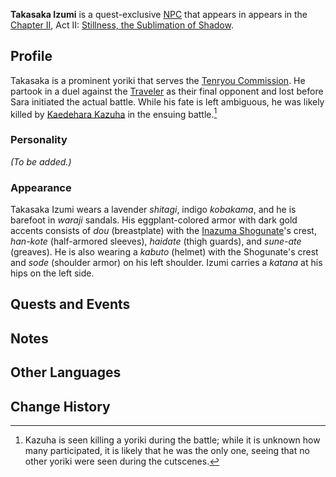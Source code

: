 {{Meta
<!-- Remove this template after adding the missing info -->
|missing_NPC_profile  = yes
}}
{{Character Infobox
|type             = Quest NPC
|image            = NPC Takasaka Izumi.png
|region           = Inazuma
|affiliation      = Shogun's Army
|affiliation2     = Tenryou Commission
|title            = "Kujou's Right Hand"
}}
'''Takasaka Izumi''' is a quest-exclusive [[NPC]] that appears in appears in the [[Chapter II]], Act II: [[Stillness, the Sublimation of Shadow]].

==Profile==
<!-- detailed story/lore information goes here -->
Takasaka is a prominent yoriki that serves the [[Tenryou Commission]]. He partook in a duel against the [[Traveler]] as their final opponent and lost before Sara initiated the actual battle. While his fate is left ambiguous, he was likely killed by [[Kaedehara Kazuha]] in the ensuing battle.<ref group="Note">Kazuha is seen killing a yoriki during the battle; while it is unknown how many participated, it is likely that he was the only one, seeing that no other yoriki were seen during the cutscenes.</ref>

===Personality===
''(To be added.)''

===Appearance===
Takasaka Izumi wears a  lavender ''shitagi'', indigo ''kobakama'', and he is barefoot in ''waraji'' sandals. His eggplant-colored armor with dark gold accents consists of ''dou'' (breastplate) with the [[Inazuma Shogunate]]'s crest, ''han-kote'' (half-armored sleeves), ''haidate'' (thigh guards), and ''sune-ate'' (greaves). He is also wearing a ''kabuto'' (helmet) with the Shogunate's crest and ''sode'' (shoulder armor) on his left shoulder. Izumi carries a ''katana'' at his hips on the left side.

==Quests and Events==
{{Quests and Events}}

==Notes==
{{Reflist|note=1}}

==Other Languages==
{{Other Languages
|default_hidden = 1
|en      = Takasaka Izumi
|zhs     = 高坂和泉
|zhs_rm  = Gāobǎn Héquán
|zht     = 高阪和泉
|zht_rm  = Gāobǎn Héquán
|ja      = 高坂和泉
|ja_rm   = Takasaka Izumi
|ko      = 타카사카 이즈미
|ko_rm   = Takasaka Ijeumi
|es      = Takasaka Izumi
|fr      = Takasaka Izumi
|ru      = Такасака Идзуми
|th      = Takasaka Izumi
|vi      = Takasaka Izumi
|de      = Takasaka Izumi
|id      = Takasaka Izumi
|pt      = Takasaka Izumi
|tr      = Takasaka Izumi
|it      = Takasaka Izumi
}}

==Change History==
{{Change History|2.0}}